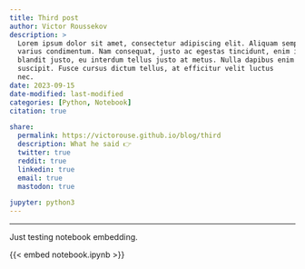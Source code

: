 ```yaml
---
title: Third post
author: Victor Roussekov
description: >
  Lorem ipsum dolor sit amet, consectetur adipiscing elit. Aliquam semper
  varius condimentum. Nam consequat, justo ac egestas tincidunt, enim ipsum
  blandit justo, eu interdum tellus justo at metus. Nulla dapibus enim at
  suscipit. Fusce cursus dictum tellus, at efficitur velit luctus
  nec.
date: 2023-09-15
date-modified: last-modified
categories: [Python, Notebook]
citation: true

share:
  permalink: https://victorouse.github.io/blog/third
  description: What he said 👉
  twitter: true
  reddit: true
  linkedin: true
  email: true
  mastodon: true

jupyter: python3
---
```


---

Just testing notebook embedding.

{{< embed notebook.ipynb >}}
